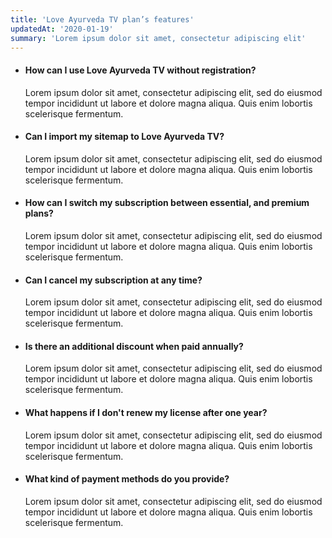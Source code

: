```yaml
---
title: 'Love Ayurveda TV plan’s features'
updatedAt: '2020-01-19'
summary: 'Lorem ipsum dolor sit amet, consectetur adipiscing elit'
---
```


- #### How can I use Love Ayurveda TV without registration?

  Lorem ipsum dolor sit amet, consectetur adipiscing elit, sed do eiusmod tempor incididunt ut labore et dolore magna aliqua. Quis enim lobortis scelerisque fermentum.

- #### Can I import my sitemap to Love Ayurveda TV?

  Lorem ipsum dolor sit amet, consectetur adipiscing elit, sed do eiusmod tempor incididunt ut labore et dolore magna aliqua. Quis enim lobortis scelerisque fermentum.

- #### How can I switch my subscription between essential, and premium plans?

  Lorem ipsum dolor sit amet, consectetur adipiscing elit, sed do eiusmod tempor incididunt ut labore et dolore magna aliqua. Quis enim lobortis scelerisque fermentum.

- #### Can I cancel my subscription at any time?

  Lorem ipsum dolor sit amet, consectetur adipiscing elit, sed do eiusmod tempor incididunt ut labore et dolore magna aliqua. Quis enim lobortis scelerisque fermentum.

- #### Is there an additional discount when paid annually?

  Lorem ipsum dolor sit amet, consectetur adipiscing elit, sed do eiusmod tempor incididunt ut labore et dolore magna aliqua. Quis enim lobortis scelerisque fermentum.

- #### What happens if I don't renew my license after one year?

  Lorem ipsum dolor sit amet, consectetur adipiscing elit, sed do eiusmod tempor incididunt ut labore et dolore magna aliqua. Quis enim lobortis scelerisque fermentum.

- #### What kind of payment methods do you provide?

  Lorem ipsum dolor sit amet, consectetur adipiscing elit, sed do eiusmod tempor incididunt ut labore et dolore magna aliqua. Quis enim lobortis scelerisque fermentum.
